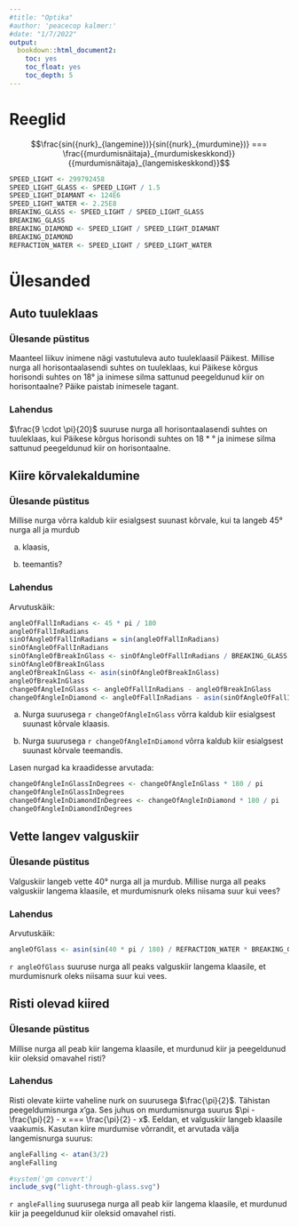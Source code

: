 ```yaml
---
#title: "Optika"
#author: 'peacecop kalmer:'
#date: "1/7/2022"
output:
  bookdown::html_document2:
    toc: yes
    toc_float: yes
    toc_depth: 5
---
```


# Reeglid

$$\frac{sin({nurk}_{langemine})}{sin({nurk}_{murdumine})} === \frac{{murdumisnäitaja}_{murdumiskeskkond}}{{murdumisnäitaja}_{langemiskeskkond}}$$

```r
SPEED_LIGHT <- 299792458
SPEED_LIGHT_GLASS <- SPEED_LIGHT / 1.5
SPEED_LIGHT_DIAMANT <- 124E6
SPEED_LIGHT_WATER <- 2.25E8
BREAKING_GLASS <- SPEED_LIGHT / SPEED_LIGHT_GLASS
BREAKING_GLASS
BREAKING_DIAMOND <- SPEED_LIGHT / SPEED_LIGHT_DIAMANT
BREAKING_DIAMOND
REFRACTION_WATER <- SPEED_LIGHT / SPEED_LIGHT_WATER
```

# Ülesanded

## Auto tuuleklaas

### Ülesande püstitus

Maanteel liikuv inimene nägi vastutuleva auto tuuleklaasil Päikest.
Millise nurga all horisontaalasendi suhtes on tuuleklaas, kui Päikese
kõrgus horisondi suhtes on 18° ja inimese silma sattunud peegeldunud
kiir on horisontaalne? Päike paistab inimesele tagant.

### Lahendus

$\frac{9 \cdot \pi}{20}$ suuruse nurga all horisontaalasendi suhtes on
tuuleklaas, kui Päikese kõrgus horisondi suhtes on 18 \* ° ja inimese
silma sattunud peegeldunud kiir on horisontaalne.

## Kiire kõrvalekaldumine

### Ülesande püstitus

Millise nurga võrra kaldub kiir esialgsest suunast kõrvale, kui ta
langeb 45° nurga all ja murdub

a)  klaasis,

b)  teemantis?

### Lahendus

Arvutuskäik:

```r
angleOfFallInRadians <- 45 * pi / 180
angleOfFallInRadians
sinOfAngleOfFallInRadians = sin(angleOfFallInRadians)
sinOfAngleOfFallInRadians
sinOfAngleOfBreakInGlass <- sinOfAngleOfFallInRadians / BREAKING_GLASS
sinOfAngleOfBreakInGlass
angleOfBreakInGlass <- asin(sinOfAngleOfBreakInGlass)
angleOfBreakInGlass
changeOfAngleInGlass <- angleOfFallInRadians - angleOfBreakInGlass
changeOfAngleInDiamond <- angleOfFallInRadians - asin(sinOfAngleOfFallInRadians / BREAKING_DIAMOND)
```

a)  Nurga suurusega `r changeOfAngleInGlass` võrra kaldub kiir
    esialgsest suunast kõrvale klaasis.

b)  Nurga suurusega `r changeOfAngleInDiamond` võrra kaldub kiir
    esialgsest suunast kõrvale teemandis.

Lasen nurgad ka kraadidesse arvutada:

```r
changeOfAngleInGlassInDegrees <- changeOfAngleInGlass * 180 / pi
changeOfAngleInGlassInDegrees
changeOfAngleInDiamondInDegrees <- changeOfAngleInDiamond * 180 / pi
changeOfAngleInDiamondInDegrees
```

## Vette langev valguskiir

### Ülesande püstitus

Valguskiir langeb vette 40° nurga all ja murdub. Millise nurga all peaks
valguskiir langema klaasile, et murdumisnurk oleks niisama suur kui
vees?

### Lahendus

Arvutuskäik:

```r
angleOfGlass <- asin(sin(40 * pi / 180) / REFRACTION_WATER * BREAKING_GLASS)
```

`r angleOfGlass` suuruse nurga all peaks valguskiir langema klaasile, et
murdumisnurk oleks niisama suur kui vees.

## Risti olevad kiired

### Ülesande püstitus

Millise nurga all peab kiir langema klaasile, et murdunud kiir ja
peegeldunud kiir oleksid omavahel risti?

### Lahendus

Risti olevate kiirte vaheline nurk on suurusega $\frac{\pi}{2}$.
Tähistan peegeldumisnurga *x*'ga. Ses juhus on murdumisnurga suurus
$\pi - \frac{\pi}{2} - x === \frac{\pi}{2} - x$. Eeldan, et valguskiir
langeb klaasile vaakumis. Kasutan kiire murdumise võrrandit, et arvutada
välja langemisnurga suurus:

```r
angleFalling <- atan(3/2)
angleFalling
```

```r
#system('gm convert')
include_svg("light-through-glass.svg")
```

`r angleFalling` suurusega nurga all peab kiir langema klaasile, et
murdunud kiir ja peegeldunud kiir oleksid omavahel risti.
